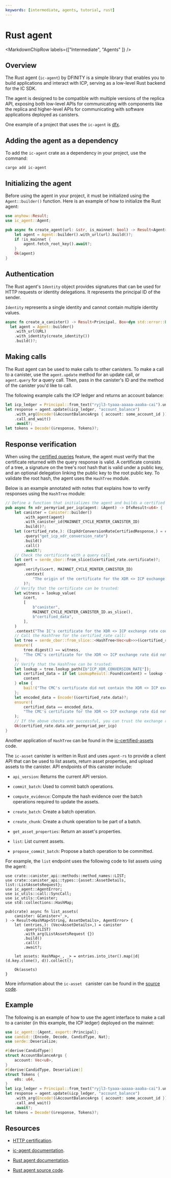 ```yaml
---
keywords: [intermediate, agents, tutorial, rust]
---
```



# Rust agent

<MarkdownChipRow labels={["Intermediate", "Agents" ]} />

## Overview

The Rust agent (`ic-agent`) by DFINITY is a simple library that enables you to build applications and interact with ICP, serving as a low-level Rust backend for the IC SDK.

The agent is designed to be compatible with multiple versions of the replica API, exposing both low-level APIs for communicating with components like the replica and higher-level APIs for communicating with software applications deployed as canisters.

One example of a project that uses the `ic-agent` is [dfx](https://github.com/dfinity/sdk).

## Adding the agent as a dependency

To add the `ic-agent` crate as a dependency in your project, use the command:

```
cargo add ic-agent
```

## Initializing the agent

Before using the agent in your project, it must be initialized using the `Agent::builder()` function. Here is an example of how to initialize the Rust agent:

```rust
use anyhow::Result;
use ic_agent::Agent;

pub async fn create_agent(url: &str, is_mainnet: bool) -> Result<Agent> {
    let agent = Agent::builder().with_url(url).build()?;
    if !is_mainnet {
    	agent.fetch_root_key().await?;
    }
    Ok(agent)
}
```


## Authentication

The Rust agent's `Identity` object provides signatures that can be used for HTTP requests or identity delegations. It represents the principal ID of the sender.

`Identity` represents a single identity and cannot contain multiple identity values.

```rust
async fn create_a_canister() -> Result<Principal, Box<dyn std::error::Error>> {
  let agent = Agent::builder()
    .with_url(URL)
    .with_identity(create_identity())
    .build()?;
```


## Making calls

The Rust agent can be used to make calls to other canisters. To make a call to a canister, use the `agent.update` method for an update call, or `agent.query` for a query call. Then, pass in the canister's ID and the method of the canister you'd like to call.

The following example calls the ICP ledger and returns an account balance:

```rust
let icp_ledger = Principal::from_text("ryjl3-tyaaa-aaaaa-aaaba-cai").unwrap();
let response = agent.update(&icp_ledger, "account_balance")
    .with_arg(Encode!(&AccountBalanceArgs { account: some_account_id })?)
    .call_and_wait()
    .await?;
let tokens = Decode!(&response, Tokens)?;
```

## Response verification

When using the [certified queries](/docs/current/developer-docs/smart-contracts/call/overview/#certified-queries) feature, the agent must verify that the certificate returned with the query response is valid. A certificate consists of a tree, a signature on the tree's root hash that is valid under a public key, and an optional delegation linking the public key to the root public key. To validate the root hash, the agent uses the `HashTree` module.

Below is an example annotated with notes that explains how to verify responses using the `HashTree` module:

```rust
// Define a function that initializes the agent and builds a certified query call to get the XDR and ICP conversion rate from the cycles minter canister:
pub async fn xdr_permyriad_per_icp(agent: &Agent) -> DfxResult<u64> {
    let canister = Canister::builder()
        .with_agent(agent)
        .with_canister_id(MAINNET_CYCLE_MINTER_CANISTER_ID)
        .build()?;
    let (certified_rate,): (IcpXdrConversionRateCertifiedResponse,) = canister
        .query("get_icp_xdr_conversion_rate")
        .build()
        .call()
        .await?;
    // Check the certificate with a query call
    let cert = serde_cbor::from_slice(&certified_rate.certificate)?;
    agent
        .verify(&cert, MAINNET_CYCLE_MINTER_CANISTER_ID)
        .context(
            "The origin of the certificate for the XDR <> ICP exchange rate could not be verified",
        )?;
    // Verify that the certificate can be trusted:
    let witness = lookup_value(
        &cert,
        [
            b"canister",
            MAINNET_CYCLE_MINTER_CANISTER_ID.as_slice(),
            b"certified_data",
        ],
    )
    .context("The IC's certificate for the XDR <> ICP exchange rate could not be verified")?;
    // Call the HashTree for the certified_rate call:
    let tree = serde_cbor::from_slice::<HashTree<Vec<u8>>>(&certified_rate.hash_tree)?;
    ensure!(
        tree.digest() == witness,
        "The CMC's certificate for the XDR <> ICP exchange rate did not match the IC's certificate"
    );
    // Verify that the HashTree can be trusted:
    let lookup = tree.lookup_path([b"ICP_XDR_CONVERSION_RATE"]);
    let certified_data = if let LookupResult::Found(content) = lookup {
        content
    } else {
        bail!("The CMC's certificate did not contain the XDR <> ICP exchange rate");
    };
    let encoded_data = Encode!(&certified_rate.data)?;
    ensure!(
        certified_data == encoded_data,
        "The CMC's certificate for the XDR <> ICP exchange rate did not match the provided rate"
    );
    // If the above checks are successful, you can trust the exchange rate that has been returned:
    Ok(certified_rate.data.xdr_permyriad_per_icp)
}
```

Another application of `HashTree` can be found in the [ic-certified-assets](https://github.com/dfinity/sdk/blob/master/src/canisters/frontend/ic-certified-assets/src/asset_certification/tree.rs) code.

The `ic-asset` canister is written in Rust and uses `agent-rs` to provide a client API that can be used to list assets, return asset properties, and upload assets to the canister. API endpoints of this canister include:

- `api_version`: Returns the current API version.

- `commit_batch`: Used to commit batch operations.

- `compute_evidence`: Compute the hash evidence over the batch operations required to update the assets.

- `create_batch`: Create a batch operation.

- `create_chunk`: Create a chunk operation to be part of a batch.

- `get_asset_properties`: Return an asset's properties.

- `list`: List current assets.

- `propose_commit_batch`: Propose a batch operation to be committed.

For example, the `list` endpoint uses the following code to list assets using the agent:

```
use crate::canister_api::methods::method_names::LIST;
use crate::canister_api::types::{asset::AssetDetails, list::ListAssetsRequest};
use ic_agent::AgentError;
use ic_utils::call::SyncCall;
use ic_utils::Canister;
use std::collections::HashMap;

pub(crate) async fn list_assets(
    canister: &Canister<'_>,
) -> Result<HashMap<String, AssetDetails>, AgentError> {
    let (entries,): (Vec<AssetDetails>,) = canister
        .query(LIST)
        .with_arg(ListAssetsRequest {})
        .build()
        .call()
        .await?;

    let assets: HashMap<_, _> = entries.into_iter().map(|d| (d.key.clone(), d)).collect();

    Ok(assets)
}
```

More information about the `ic-asset ` canister can be found in the [source code](https://github.com/dfinity/sdk/tree/master/src/canisters/frontend/ic-asset).

## Example

The following is an example of how to use the agent interface to make a call to a canister (in this example, the ICP ledger) deployed on the mainnet:

```rust
use ic_agent::{Agent, export::Principal};
use candid::{Encode, Decode, CandidType, Nat};
use serde::Deserialize;

#[derive(CandidType)]
struct AccountBalanceArgs {
    account: Vec<u8>,
}
#[derive(CandidType, Deserialize)]
struct Tokens {
    e8s: u64,
}
let icp_ledger = Principal::from_text("ryjl3-tyaaa-aaaaa-aaaba-cai").unwrap();
let response = agent.update(&icp_ledger, "account_balance")
    .with_arg(Encode!(&AccountBalanceArgs { account: some_account_id })?)
    .call_and_wait()
    .await?;
let tokens = Decode!(&response, Tokens)?;
```

## Resources

- [HTTP certification](https://github.com/dfinity/response-verification/tree/main/packages/ic-http-certification).

- [ic-agent documentation](https://docs.rs/ic-agent/latest/ic_agent).

- [Rust agent documentation](https://docs.rs/ic-agent/latest/ic_agent/struct.Agent.html).

- [Rust agent source code](https://github.com/dfinity/agent-rs).